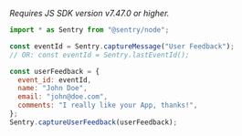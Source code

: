 _Requires JS SDK version v7.47.0 or higher._

```javascript
import * as Sentry from "@sentry/node";

const eventId = Sentry.captureMessage("User Feedback");
// OR: const eventId = Sentry.lastEventId();

const userFeedback = {
  event_id: eventId,
  name: "John Doe",
  email: "john@doe.com",
  comments: "I really like your App, thanks!",
};
Sentry.captureUserFeedback(userFeedback);
```
